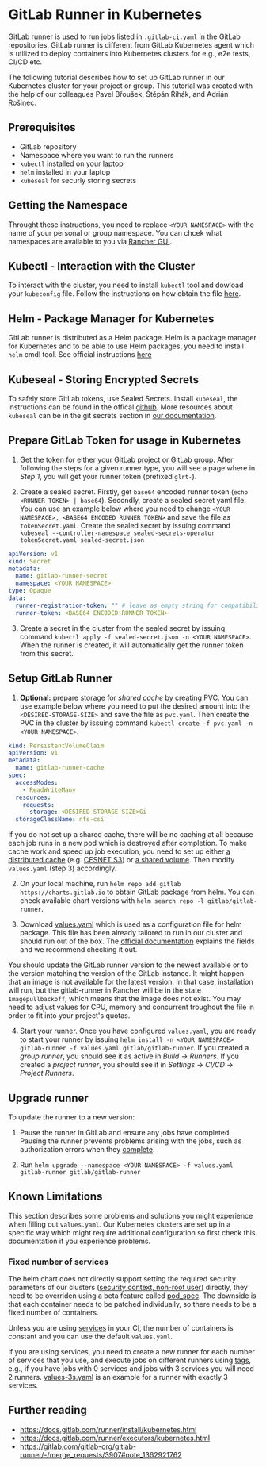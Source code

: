 # GitLab Runner in Kubernetes

GitLab runner is used to run jobs listed in `.gitlab-ci.yaml` in the GitLab repositories. GitLab runner is different from GitLab Kubernetes agent which is utilized to deploy containers into Kubernetes clusters for e.g., e2e tests, CI/CD etc. 

The following tutorial describes how to set up GitLab runner in our Kubernetes cluster for your project or group. This tutorial was created with the help of our colleagues Pavel Břoušek, Štěpán Řihák, and Adrián Rošinec. 

## Prerequisites
- GitLab repository
- Namespace where you want to run the runners
- `kubectl` installed on your laptop
- `helm` installed in your laptop
- `kubeseal` for securly storing secrets


## Getting the Namespace

Throught these instructions, you need to replace `<YOUR NAMESPACE>` with the name of your personal or group namespace. You can chcek what namespaces are available to you via [Rancher GUI](https://docs.cerit.io/en/kubernetes/ns).

## Kubectl - Interaction with the Cluster

To interact with the cluster, you need to install `kubectl` tool and dowload your `kubeconfig` file. Follow the instructions on how obtain the file [here](https://docs.cerit.io/en/kubernetes/kubectl).

## Helm - Package Manager for Kubernetes

GitLab runner is distributed as a Helm package. Helm is a package manager for Kubernetes and to be able to use Helm packages, you need to install `helm` cmdl tool. See official instructions [here](https://helm.sh/docs/intro/install/)

## Kubeseal - Storing Encrypted Secrets

To safely store GitLab tokens, use Sealed Secrets. Install `kubeseal`, the instructions can be found in the offical [github](https://github.com/bitnami-labs/sealed-secrets). More resources about `kubeseal` can be in the git secrets section in [our documentation](https://docs.cerit.io/en/gitops/gitsecrets).

## Prepare GitLab Token for usage in Kubernetes

1. Get the token for either your [GitLab project](https://docs.gitlab.com/ee/ci/runners/runners_scope.html#create-a-project-runner-with-a-runner-authentication-token) or [GitLab group](https://docs.gitlab.com/ee/ci/runners/runners_scope.html#create-a-group-runner-with-a-runner-authentication-token). After following the steps for a given runner type, you will see a page where in *Step 1*, you will get your runner token (prefixed `glrt-`).

2. Create a sealed secret. Firstly, get `base64` encoded runner token (`echo <RUNNER TOKEN> | base64`). Secondly, create a sealed secret yaml file. You can use an example below where you need to change `<YOUR NAMESPACE>, <BASE64 ENCODED RUNNER TOKEN>` and save the file as `tokenSecret.yaml`. Create the sealed secret by issuing command `kubeseal --controller-namespace sealed-secrets-operator tokenSecret.yaml sealed-secret.json` 

```yaml
apiVersion: v1
kind: Secret
metadata:
  name: gitlab-runner-secret
  namespace: <YOUR NAMESPACE>
type: Opaque
data:
  runner-registration-token: "" # leave as empty string for compatibility reasons!
  runner-token: <BASE64 ENCODED RUNNER TOKEN>
```

3. Create a secret in the cluster from the sealed secret by issuing command `kubectl apply -f sealed-secret.json -n <YOUR NAMESPACE>`. When the runner is created, it will automatically get the runner token from this secret.


## Setup GitLab Runner

1. **Optional:** prepare storage for *shared cache* by creating PVC. You can use example below where you need to put the desired amount into the `<DESIRED-STORAGE-SIZE>` and save the file as `pvc.yaml`. Then create the PVC in the cluster by issuing command `kubectl create -f pvc.yaml -n <YOUR NAMESPACE>`.

```yaml
kind: PersistentVolumeClaim
apiVersion: v1
metadata:
  name: gitlab-runner-cache
spec:
  accessModes:
    - ReadWriteMany
  resources:
    requests:
      storage: <DESIRED-STORAGE-SIZE>Gi
  storageClassName: nfs-csi
```

If you do not set up a shared cache, there will be no caching at all because each job runs in a new pod which is destroyed after completion. To make cache work and speed up job execution, you need to set up either [a distributed cache](https://docs.gitlab.com/runner/configuration/speed_up_job_execution.html#use-a-distributed-cache) (e.g. [CESNET S3](https://du.cesnet.cz/cs/navody/object_storage/cesnet_s3/start)) or [a shared volume](https://docs.gitlab.com/runner/executors/kubernetes.html#using-the-cache-with-the-kubernetes-executor). Then modify `values.yaml` (step 3) accordingly.

2. On your local machine, run `helm repo add gitlab https://charts.gitlab.io` to obtain GitLab package from helm. You can check available chart versions with `helm search repo -l gitlab/gitlab-runner`.

3. Download [values.yaml](/examples/ceritsc/values/values.yaml) which is used as a configuration file for helm package. This file has been already tailored to run in our cluster and should run out of the box. The [official documentation](https://docs.gitlab.com/runner/install/kubernetes.html#configure-gitlab-runner-with-the-helm-chart) explains the fields and we recommend checking it out.

You should update the GitLab runner version to the newest available or to the version matching the version of the GitLab instance. It might happen that an image is not available for the latest version. In that case, installation will run, but the gitlab-runner in Rancher will be in the state `Imagepullbackoff`, which means that the image does not exist. You may need to adjust values for CPU, memory and concurrent troughout the file in order to fit into your project's quotas.

4. Start your runner. Once you have configured `values.yaml`, you are ready to start your runner by issuing `helm install -n <YOUR NAMESPACE> gitlab-runner -f values.yaml gitlab/gitlab-runner`. If you created a *group runner*, you should see it as active in *Build → Runners*. If you created a *project runner*, you should see it in *Settings* → *CI/CD* → *Project Runners*.

## Upgrade runner

To update the runner to a new version:

1. Pause the runner in GitLab and ensure any jobs have completed. Pausing the runner prevents problems arising with the jobs, such as authorization errors when they [complete](https://docs.gitlab.com/runner/faq/index.html#helm-chart-error--unauthorized).

2. Run `helm upgrade --namespace <YOUR NAMESPACE> -f values.yaml gitlab-runner gitlab/gitlab-runner`


## Known Limitations
This section describes some problems and solutions you might experience when filling out `values.yaml`. Our Kubernetes clusters are set up in a specific way which might require additional configuration so first check this documentation if you experience problems.

### Fixed number of services

The helm chart does not directly support setting the required security parameters of our clusters ([security context, non-root user](https://docs.cerit.io/en/kubernetes/securitycontext)) directly, they need to be overriden using a beta feature called [pod_spec](https://docs.gitlab.com/runner/executors/kubernetes/index.html#overwrite-generated-pod-specifications). The downside is that each container needs to be patched individually, so there needs to be a fixed number of containers.

Unless you are using [services](https://docs.gitlab.com/ee/ci/services/) in your CI, the number of containers is constant and you can use the default `values.yaml`.

If you are using services, you need to create a new runner for each number of services that you use, and execute jobs on different runners using [tags](https://docs.gitlab.com/ee/ci/yaml/#tags), e.g., if you have jobs with 0 services and jobs with 3 services you will need 2 runners. [values-3s.yaml](/examples/ceritsc/values/values-3s.yaml) is an example for a runner with exactly 3 services.

## Further reading

* https://docs.gitlab.com/runner/install/kubernetes.html
* https://docs.gitlab.com/runner/executors/kubernetes.html
* https://gitlab.com/gitlab-org/gitlab-runner/-/merge_requests/3907#note_1362921762


